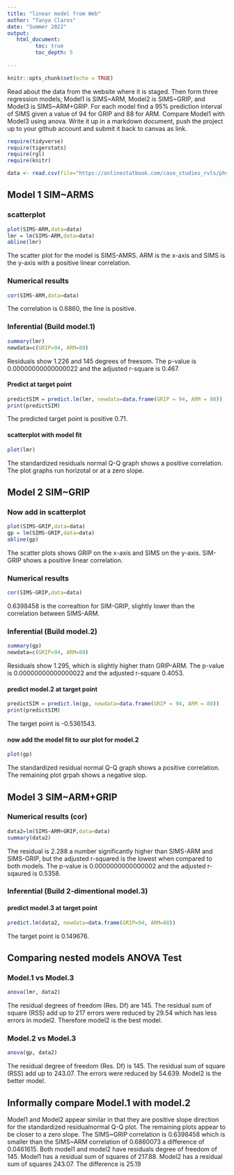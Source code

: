 ```yaml
---
title: "linear model from Web"
author: "Tanya Claros"
date: "Summer 2022"
output:
   html_document:
         toc: true
         toc_depth: 5
        
--- 
```


```r
knitr::opts_chunk$set(echo = TRUE)
```

Read about the data from the website where it is staged.  Then form three regression models; Model1 is SIMS~ARM, Model2 is SIMS~GRIP, and Model3 is SIMS~ARM+GRIP. For each model find a 95% prediction interval of SIMS given a value of 94  for GRIP and 88 for ARM. Compare Model1 with Model3 using anova. Write it up in a markdown document, push the project up to your github account and submit it back to canvas as link. 

 


```r
require(tidyverse)
require(tigerstats)
require(rgl)
require(knitr)

```

```r
data <- read.csv(file="https://onlinestatbook.com/case_studies_rvls/physical_strength/data.txt",sep="",header=TRUE)  

```

## Model 1 SIM~ARMS

### scatterplot

```r
plot(SIMS~ARM,data=data)
lmr = lm(SIMS~ARM,data=data)
abline(lmr)
```
  
The scatter plot for the model is SIMS-AMRS. ARM is the x-axis and SIMS is the y-axis with a positive linear correlation.

### Numerical results

```r
cor(SIMS~ARM,data=data)
```
  
The correlation is 0.6860, the line is positive.    

### Inferential  (Build model.1)

```r
summary(lmr)
newdata=c(GRIP=94, ARM=88)
```
  
Residuals show 1.226 and 145 degrees of freesom. The p-value is 0.00000000000000022 and the adjusted r-square is 0.467.   
   
#### Predict at target point

```r
predictSIM = predict.lm(lmr, newdata=data.frame(GRIP = 94, ARM = 88))
print(predictSIM)
```
  
The predicted target point is positive 0.71.
  
#### scatterplot with model fit
    
```r
plot(lmr)
```
  
The standardized residuals normal Q-Q graph shows a positive correlation. The plot graphs run horizotal or at a zero slope.
  
## Model 2 SIM~GRIP

### Now add in scatterplot

```r
plot(SIMS~GRIP,data=data)
gp = lm(SIMS~GRIP,data=data)
abline(gp)
```
  
The scatter plots shows GRIP on the x-axis and SIMS on the y-axis. SIM-GRIP shows a positive linear correlation.    
  
### Numerical results 

```r
cor(SIMS~GRIP,data=data)
```
  
0.6398458 is the correaltion for SIM-GRIP, slightly lower than the correlation between SIMS-ARM.

### Inferential  (Build model.2)

```r
summary(gp)
newdata=c(GRIP=94, ARM=88)
```
  
Residuals show 1.295, which is slightly higher thatn GRIP-ARM. The p-value is 0.00000000000000022 and the adjusted r-square 0.4053.  
  
#### predict model.2 at target point

```r
predictSIM = predict.lm(gp, newdata=data.frame(GRIP = 94, ARM = 88))
print(predictSIM)
```
 
The target point is -0.5361543.
  
#### now add the model fit to our plot for model.2
  
```r
plot(gp)
```
  
The standardized residual normal Q-Q graph shows a positive correlation. The remaining plot grpah shows a negative slop.

## Model 3 SIM~ARM+GRIP


### Numerical results (cor)

```r
data2=lm(SIMS~ARM+GRIP,data=data)
summary(data2)
```
  
The residual is 2.288 a number significantly higher than SIMS-ARM and SIMS-GRIP, but the adjusted r-squared is the lowest when compared to both models. The p-value is 0.0000000000000002 and the adjusted r-sqaured is 0.5358.
  
### Inferential  (Build 2-dimentional model.3)

#### predict model.3 at target point
  
```r
predict.lm(data2, newdata=data.frame(GRIP=94, ARM=88))
```
  
The target point is 0.149676.  

## Comparing nested models ANOVA Test

### Model.1 vs Model.3

```r
anova(lmr, data2)
```
  
The residual degrees of freedom (Res. Df) are 145. The residual sum of square (RSS) add up to 217 errors were reduced by 29.54 which has less errors in model2. Therefore model2 is the best model.

### Model.2 vs Model.3

```r
anova(gp, data2)
```
  
The residual degree of freedom (Res. Df) is 145. The residual sum of square (RSS) add up to 243.07. The errors were reduced by 54.639. Model2 is the better model. 

## Informally compare Model.1 with model.2

Model1 and Model2 appear similar in that they are positive slope direction for the standardized residualnormal Q-Q plot. The remaining plots appear to be closer to a zero slope.
The SIMS~GRIP correlation is 0.6398458 which is smaller than the SIMS~ARM correlation of 0.6860073 a
difference of 0.0461615. Both model1 and model2 have residuals degree of freedom of 145. Model1 has a residual sum of squares of 217.88. Model2 has a residual sum of squares 243.07. The difference is 25.19
